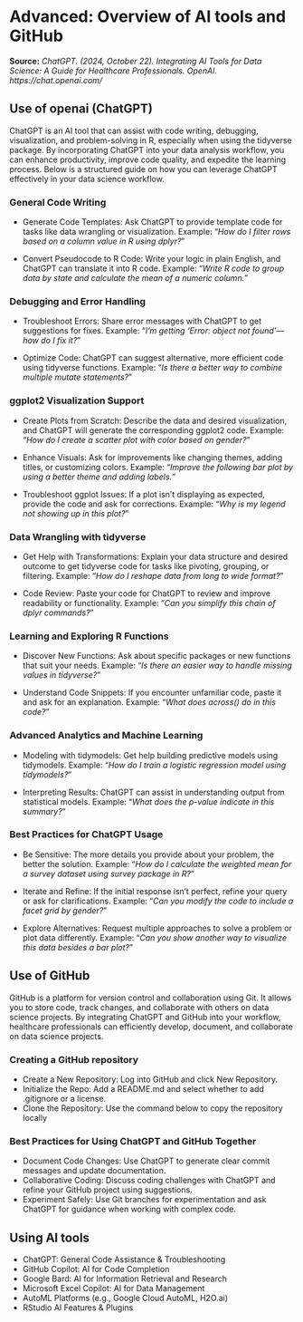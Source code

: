 # Advanced: Overview of AI tools and GitHub

**Source:** *ChatGPT. (2024, October 22). Integrating AI Tools for Data Science: A Guide for Healthcare Professionals. OpenAI. https://chat.openai.com/*

## Use of openai (ChatGPT)

ChatGPT is an AI tool that can assist with code writing, debugging, visualization, and problem-solving in R, especially when using the tidyverse package. By incorporating ChatGPT into your data analysis workflow, you can enhance productivity, improve code quality, and expedite the learning process. Below is a structured guide on how you can leverage ChatGPT effectively in your data science workflow.

### General Code Writing

- Generate Code Templates: Ask ChatGPT to provide template code for tasks like data wrangling or visualization. Example: "*How do I filter rows based on a column value in R using dplyr?*"

- Convert Pseudocode to R Code: Write your logic in plain English, and ChatGPT can translate it into R code. Example: "*Write R code to group data by state and calculate the mean of a numeric column.*"

### Debugging and Error Handling

- Troubleshoot Errors: Share error messages with ChatGPT to get suggestions for fixes. Example: "*I'm getting 'Error: object not found'—how do I fix it?*"

- Optimize Code: ChatGPT can suggest alternative, more efficient code using tidyverse functions.
Example: "*Is there a better way to combine multiple mutate statements?*"

### ggplot2 Visualization Support

- Create Plots from Scratch: Describe the data and desired visualization, and ChatGPT will generate the corresponding ggplot2 code. Example: "*How do I create a scatter plot with color based on gender?*"

- Enhance Visuals: Ask for improvements like changing themes, adding titles, or customizing colors. Example: "*Improve the following bar plot by using a better theme and adding labels.*"

- Troubleshoot ggplot Issues: If a plot isn’t displaying as expected, provide the code and ask for corrections. Example: "*Why is my legend not showing up in this plot?*"

### Data Wrangling with tidyverse

- Get Help with Transformations: Explain your data structure and desired outcome to get tidyverse code for tasks like pivoting, grouping, or filtering. Example: "*How do I reshape data from long to wide format?*"

- Code Review: Paste your code for ChatGPT to review and improve readability or functionality.
Example: "*Can you simplify this chain of dplyr commands?*"

### Learning and Exploring R Functions

- Discover New Functions: Ask about specific packages or new functions that suit your needs.
Example: "*Is there an easier way to handle missing values in tidyverse?*"

- Understand Code Snippets: If you encounter unfamiliar code, paste it and ask for an explanation.
Example: "*What does across() do in this code?*"


### Advanced Analytics and Machine Learning

- Modeling with tidymodels: Get help building predictive models using tidymodels.
Example: "*How do I train a logistic regression model using tidymodels?*"

- Interpreting Results: ChatGPT can assist in understanding output from statistical models.
Example: "*What does the p-value indicate in this summary?*"

### Best Practices for ChatGPT Usage

- Be Sensitive: The more details you provide about your problem, the better the solution.
Example: "*How do I calculate the weighted mean for a survey dataset using survey package in R?*"

- Iterate and Refine: If the initial response isn't perfect, refine your query or ask for clarifications.
Example: "*Can you modify the code to include a facet grid by gender?*"

- Explore Alternatives: Request multiple approaches to solve a problem or plot data differently.
Example: "*Can you show another way to visualize this data besides a bar plot?*"














## Use of GitHub 

GitHub is a platform for version control and collaboration using Git. It allows you to store code, track changes, and collaborate with others on data science projects. By integrating ChatGPT and GitHub into your workflow, healthcare professionals can efficiently develop, document, and collaborate on data science projects. 

### Creating a GitHub repository

- Create a New Repository: Log into GitHub and click New Repository.
- Initialize the Repo: Add a README.md and select whether to add .gitignore or a license.
- Clone the Repository: Use the command below to copy the repository locally


### Best Practices for Using ChatGPT and GitHub Together

- Document Code Changes: Use ChatGPT to generate clear commit messages and update documentation.
- Collaborative Coding: Discuss coding challenges with ChatGPT and refine your GitHub project using suggestions.
- Experiment Safely: Use Git branches for experimentation and ask ChatGPT for guidance when working with complex code.



## Using AI tools

- ChatGPT: General Code Assistance & Troubleshooting
- GitHub Copilot: AI for Code Completion
- Google Bard: AI for Information Retrieval and Research
- Microsoft Excel Copilot: AI for Data Management
- AutoML Platforms (e.g., Google Cloud AutoML, H2O.ai)
- RStudio AI Features & Plugins


